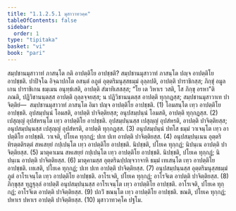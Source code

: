 ```yaml
---
title: "1.1.2.5.1 มุสาวาทวคฺค"
tableOfContents: false
sidebar:
  order: 1
type: "tipitaka"
basket: "vi"
book: "pari"
---
```



<DynamicBreadcrumb />

<Division number="165" book="pari">

<Paragraph number="385" book="pari">
สมฺปชานมุสาวาทํ ภาสนฺโต กติ อาปตฺติโย อาปชฺชติ? สมฺปชานมุสาวาทํ ภาสนฺโต ปญฺจ อาปตฺติโย อาปชฺชติ. ปาปิจฺโฉ อิจฺฉาปกโต อสนฺตํ อภูตํ อุตฺตริมนุสฺสธมฺมํ อุลฺลปติ, อาปตฺติ ปาราชิกสฺส; ภิกฺขุํ อมูลเกน ปาราชิเกน ธมฺเมน อนุทฺธํเสติ, อาปตฺติ สํฆาทิเสสสฺส; “โย เต วิหาเร วสติ, โส ภิกฺขุ อรหา”ติ ภณติ, ปฏิวิชานนฺตสฺส อาปตฺติ ถุลฺลจฺจยสฺส; น ปฏิวิชานนฺตสฺส อาปตฺติ ทุกฺกฏสฺส; สมฺปชานมุสาวาเท ปาจิตฺติยํ—  สมฺปชานมุสาวาทํ ภาสนฺโต อิมา ปญฺจ อาปตฺติโย อาปชฺชติ. (1)
</Paragraph>

<Paragraph number="386" book="pari">
โอมสนฺโต เทฺว อาปตฺติโย อาปชฺชติ. อุปสมฺปนฺนํ โอมสติ, อาปตฺติ ปาจิตฺติยสฺส; อนุปสมฺปนฺนํ โอมสติ, อาปตฺติ ทุกฺกฏสฺส. (2)
</Paragraph>

<Paragraph number="387" book="pari">
เปสุญฺญํ อุปสํหรนฺโต เทฺว อาปตฺติโย อาปชฺชติ. อุปสมฺปนฺนสฺส เปสุญฺญํ อุปสํหรติ, อาปตฺติ ปาจิตฺติยสฺส; อนุปสมฺปนฺนสฺส เปสุญฺญํ อุปสํหรติ, อาปตฺติ ทุกฺกฏสฺส. (3)
</Paragraph>

<Paragraph number="388" book="pari">
อนุปสมฺปนฺนํ ปทโส ธมฺมํ วาเจนฺโต เทฺว อาปตฺติโย อาปชฺชติ. วาเจติ, ปโยเค ทุกฺกฏํ; ปเท ปเท อาปตฺติ ปาจิตฺติยสฺส. (4)
</Paragraph>

<Paragraph number="389" book="pari">
อนุปสมฺปนฺเนน อุตฺตริทิรตฺตติรตฺตํ สหเสยฺยํ กปฺเปนฺโต เทฺว อาปตฺติโย อาปชฺชติ. นิปชฺชติ, ปโยเค ทุกฺกฏํ; นิปนฺเน อาปตฺติ ปาจิตฺติยสฺส. (5)
</Paragraph>

<Paragraph number="390" book="pari">
มาตุคาเมน สหเสยฺยํ กปฺเปนฺโต เทฺว อาปตฺติโย อาปชฺชติ. นิปชฺชติ, ปโยเค ทุกฺกฏํ; นิปนฺเน อาปตฺติ ปาจิตฺติยสฺส. (6)
</Paragraph>

<Paragraph number="391" book="pari">
มาตุคามสฺส อุตฺตริฉปฺปญฺจวาจาหิ ธมฺมํ เทเสนฺโต เทฺว อาปตฺติโย อาปชฺชติ. เทเสติ, ปโยเค ทุกฺกฏํ; ปเท ปเท อาปตฺติ ปาจิตฺติยสฺส. (7)
</Paragraph>

<Paragraph number="392" book="pari">
อนุปสมฺปนฺนสฺส อุตฺตริมนุสฺสธมฺมํ ภูตํ อาโรเจนฺโต เทฺว อาปตฺติโย อาปชฺชติ. อาโรเจติ, ปโยเค ทุกฺกฏํ; อาโรจิเต อาปตฺติ ปาจิตฺติยสฺส. (8)
</Paragraph>

<Paragraph number="393" book="pari">
ภิกฺขุสฺส ทุฏฺฐุลฺลํ อาปตฺติํ อนุปสมฺปนฺนสฺส อาโรเจนฺโต เทฺว อาปตฺติโย อาปชฺชติ. อาโรเจติ, ปโยเค ทุกฺกฏํ; อาโรจิเต อาปตฺติ ปาจิตฺติยสฺส. (9)
</Paragraph>

<Paragraph number="394" book="pari">
ปถวิํ ขณนฺโต เทฺว อาปตฺติโย อาปชฺชติ. ขณติ, ปโยเค ทุกฺกฏํ; ปหาเร ปหาเร อาปตฺติ ปาจิตฺติยสฺส. (10)

</Paragraph>
</Division>

<Paragraph number="395" type="center" book="pari">
มุสาวาทวคฺโค ปฐโม.
</Paragraph>